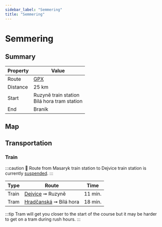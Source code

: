 ```yaml
---
sidebar_label: "Semmering"
title: "Semmering"
---
```


# Semmering

## Summary

| Property | Value |
| --- | --- |
| Route | [GPX](/gpx/prague-trails-semmering.gpx) &nbsp; <TrailRouteLink id="semmering"></TrailRouteLink> |
| Distance | 25 km |
| Start | Ruzyně train station <br /> Bílá hora tram station |
| End | Braník |

## Map

<GarminEmbeddedCourse id="211858322"></GarminEmbeddedCourse>

## Transportation

### Train

:::caution
🚧 Route from Masaryk train station to Dejvice train station is currently [suspended](https://www.cd.cz/jizdni-rad/omezeni-provozu/vyluka/14179/).
:::

| Type | Route | Time |
| --- | --- | --- |
| Train | [Dejvice](https://www.seznam.cz/jizdnirady/pubt%3A15212556%3A9gyTwxX.mu-%3Epubt%3A15212575%3A9gkHyxXw0p?o=528&t=0 "See timetable" ) ➞ Ruzyně | 11 min. |
| Tram | [Hradčanská](https://www.seznam.cz/jizdnirady/pubt%3A15693725%3A9gzNPxX.uq-%3Epubt%3A15307560%3A9gmYIxXt.U?o=544&t=0 "See timetable" ) ➞ Bílá hora | 18 min. |

:::tip
Tram will get you closer to the start of the course but it may be harder to get on a tram during rush hours.
:::
